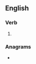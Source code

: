 ==English==

===Verb===
{{head|en|verb form}}

# {{en-past of|delouse}}

===Anagrams===
* {{anagrams|en|a=ddeelosu|desouled}}